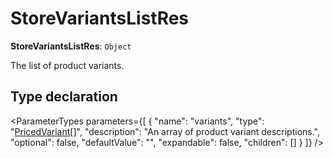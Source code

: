 
# StoreVariantsListRes

 **StoreVariantsListRes**: `Object`

The list of product variants.

## Type declaration

<ParameterTypes parameters={[
  {
    "name": "variants",
    "type": "[PricedVariant](medusa.PricedVariant.mdx)[]",
    "description": "An array of product variant descriptions.",
    "optional": false,
    "defaultValue": "",
    "expandable": false,
    "children": []
  }
]} />
